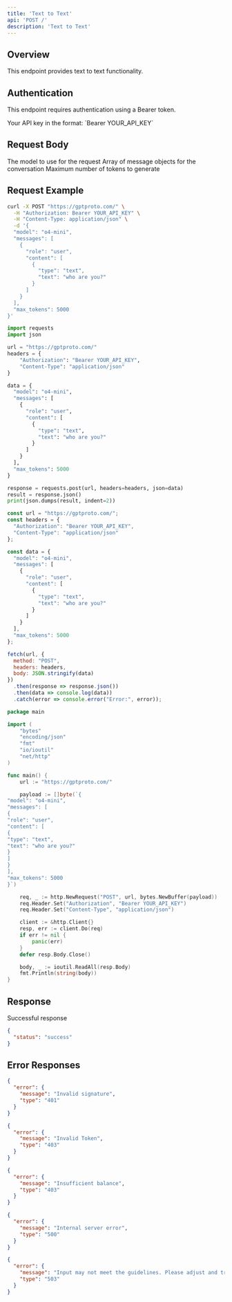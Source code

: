 ```yaml
---
title: 'Text to Text'
api: 'POST /'
description: 'Text to Text'
---
```


## Overview

This endpoint provides text to text functionality.

## Authentication

This endpoint requires authentication using a Bearer token.

<ParamField header="Authorization" type="string" required default="sk-***********">
  Your API key in the format: `Bearer YOUR_API_KEY`
</ParamField>

## Request Body

<ParamField body="model" type="string" required default="o4-mini">
  The model to use for the request
</ParamField>

<ParamField body="messages" type="array" required default="[{&quot;role&quot;: &quot;user&quot;, &quot;content&quot;: [{&quot;type&quot;: &quot;text&quot;, &quot;text&quot;: &quot;who are you?&quot;}]}]">
  Array of message objects for the conversation
</ParamField>

<ParamField body="max_tokens" type="integer"  default="5000">
  Maximum number of tokens to generate
</ParamField>

## Request Example

<CodeGroup>

```bash cURL
curl -X POST "https://gptproto.com/" \
  -H "Authorization: Bearer YOUR_API_KEY" \
  -H "Content-Type: application/json" \
  -d '{
  "model": "o4-mini",
  "messages": [
    {
      "role": "user",
      "content": [
        {
          "type": "text",
          "text": "who are you?"
        }
      ]
    }
  ],
  "max_tokens": 5000
}'
```

```python Python
import requests
import json

url = "https://gptproto.com/"
headers = {
    "Authorization": "Bearer YOUR_API_KEY",
    "Content-Type": "application/json"
}

data = {
  "model": "o4-mini",
  "messages": [
    {
      "role": "user",
      "content": [
        {
          "type": "text",
          "text": "who are you?"
        }
      ]
    }
  ],
  "max_tokens": 5000
}

response = requests.post(url, headers=headers, json=data)
result = response.json()
print(json.dumps(result, indent=2))
```

```javascript JavaScript
const url = "https://gptproto.com/";
const headers = {
  "Authorization": "Bearer YOUR_API_KEY",
  "Content-Type": "application/json"
};

const data = {
  "model": "o4-mini",
  "messages": [
    {
      "role": "user",
      "content": [
        {
          "type": "text",
          "text": "who are you?"
        }
      ]
    }
  ],
  "max_tokens": 5000
};

fetch(url, {
  method: "POST",
  headers: headers,
  body: JSON.stringify(data)
})
  .then(response => response.json())
  .then(data => console.log(data))
  .catch(error => console.error("Error:", error));
```

```go Go
package main

import (
    "bytes"
    "encoding/json"
    "fmt"
    "io/ioutil"
    "net/http"
)

func main() {
    url := "https://gptproto.com/"

    payload := []byte(`{
"model": "o4-mini",
"messages": [
{
"role": "user",
"content": [
{
"type": "text",
"text": "who are you?"
}
]
}
],
"max_tokens": 5000
}`)

    req, _ := http.NewRequest("POST", url, bytes.NewBuffer(payload))
    req.Header.Set("Authorization", "Bearer YOUR_API_KEY")
    req.Header.Set("Content-Type", "application/json")

    client := &http.Client{}
    resp, err := client.Do(req)
    if err != nil {
        panic(err)
    }
    defer resp.Body.Close()

    body, _ := ioutil.ReadAll(resp.Body)
    fmt.Println(string(body))
}
```

</CodeGroup>

## Response

<ResponseField name="Success" type="200">
  Successful response

```json
{
  "status": "success"
}
```
</ResponseField>

## Error Responses

<ResponseExample>

```json 401 - Invalid signature
{
  "error": {
    "message": "Invalid signature",
    "type": "401"
  }
}
```

```json 403 - Invalid Token
{
  "error": {
    "message": "Invalid Token",
    "type": "403"
  }
}
```

```json 403 - Insufficient balance
{
  "error": {
    "message": "Insufficient balance",
    "type": "403"
  }
}
```

```json 500 - Internal server error
{
  "error": {
    "message": "Internal server error",
    "type": "500"
  }
}
```

```json 503 - Content policy violation
{
  "error": {
    "message": "Input may not meet the guidelines. Please adjust and try again.",
    "type": "503"
  }
}
```

</ResponseExample>


